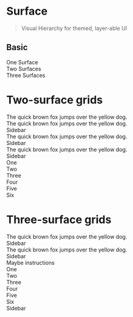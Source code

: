 

<Meta title="Elements|surface" />

# Surface

> Visual Hierarchy for themed, layer-able UI

## Basic

<Preview>
  <Story name="basic: one surface">
    <div data-surface data-box="p:2">
      One Surface
    </div>
  </Story>
</Preview>

<Preview>
  <Story name="basic: two surface">
    <div data-surface="depth:2" data-box="p:2">
      <div data-surface data-box="p:2">
        Two Surfaces
      </div>
    </div>
  </Story>
</Preview>

<Preview>
  <Story name="basic: three surface">
    <div data-surface="depth:3" data-box="p:2">
      <div data-surface data-box="p:2">
        <div data-surface data-box="p:2">
          Three Surfaces
        </div>
      </div>
    </div>
  </Story>
</Preview>

# Two-surface grids

<Preview>
  <Story name="two: grid 1">
    <div
      data-surface="depth:2"
      style={{
        display: "grid",
        gap: "1rem",
        padding: "1rem",
        justifyContent: "center"
      }}
    >
      <main data-surface data-box="p:2">
        <span data-text>The quick brown fox jumps over the yellow dog.</span>
      </main>
    </div>
  </Story>
</Preview>

<Preview>
  <Story name="two: grid 2">
    <div
      data-surface="depth:2"
      style={{
        display: "grid",
        gridTemplateColumns: "2fr 1fr",
        gap: "1rem",
        border: "1px solid #ddd"
      }}
    >
      <main data-surface data-box="p:2">
        <span data-text>The quick brown fox jumps over the yellow dog.</span>
      </main>
      <aside data-box="p:2">
        <span data-text>Sidebar</span>
      </aside>
    </div>
  </Story>
</Preview>

<Preview>
  <Story name="two: grid 3">
    <div
      data-surface="depth:2"
      style={{
        display: "grid",
        gridTemplateColumns: "2fr 1fr",
        gap: "1rem",
        padding: "1rem",
      }}
    >
      <main data-surface data-box="p:2">
        <span data-text>The quick brown fox jumps over the yellow dog.</span>
      </main>
      <aside data-box="p:2">
        <span data-text>Sidebar</span>
      </aside>
    </div>
  </Story>
</Preview>

<Preview>
  <Story name="two: grid 4">
    <div
      data-surface="depth:2"
      style={{
        display: "grid",
        gridTemplateColumns: "2fr 1fr",
        gap: "1rem",
        padding: "1rem",
      }}
    >
      <main data-surface data-box="p:2">
        <span data-text>The quick brown fox jumps over the yellow dog.</span>
      </main>
      <aside data-surface data-box="p:2">
        <span data-text>Sidebar</span>
      </aside>
    </div>
  </Story>
</Preview>

<Preview>
  <Story name="two: grid 5">
    <div
      data-surface="depth:2"
      data-box="p:2"
      style={{
        display: "grid",
        gap: "1rem",
        gridAutoFlow: "row",
        gridTemplate: "repeat(2, 1fr) / repeat(3, 1fr)"
      }}
    >
        <div data-surface data-box="p:2">One</div>
        <div data-surface data-box="p:2">Two</div>
        <div data-surface data-box="p:2">Three</div>
        <div data-surface data-box="p:2">Four</div>
        <div data-surface data-box="p:2">Five</div>
        <div data-surface data-box="p:2">Six</div>
    </div>
  </Story>
</Preview>

# Three-surface grids

<Preview>
  <Story name="three: grid 1">
    <div
      data-surface="depth:3"
      style={{
        display: "grid",
        gridTemplateColumns: "2fr 1fr",
      }}
    >
      <main data-surface data-box="p:2">
        <div data-surface data-box="p:2">
          <span data-text>The quick brown fox jumps over the yellow dog.</span>
        </div>
      </main>
      <aside data-box="p:2">
        <span data-text>Sidebar</span>
      </aside>
    </div>
  </Story>
</Preview>

<Preview>
  <Story name="three: grid 2">
    <div
      data-surface="depth:3"
      style={{
        display: "grid",
        gridTemplateColumns: "2fr 1fr",
      }}
    >
      <main data-surface data-box="p:2">
        <div data-surface data-box="p:2">
          <span data-text>The quick brown fox jumps over the yellow dog.</span>
        </div>
      </main>
      <aside data-box="p:2" style={{ display: "grid", gap: "1rem"}}>
        <span data-text>Sidebar</span>
        <div data-surface data-box="p:2">
          <span data-text>Maybe instructions</span>
        </div>
      </aside>
    </div>
  </Story>
</Preview>

<Preview>
  <Story name="three: grid 3">
    <div data-surface="depth:3" style={{ display: "grid", gridTemplateColumns: "2fr 1fr" }}>
      <main
        data-box="p:2"
        data-surface
        style={{
          display: "grid",
          gap: "1rem",
          gridAutoFlow: "row",
          gridTemplate: "repeat(2, 1fr) / repeat(3, 1fr)"
        }}
      >
          <div data-surface data-box="p:2">One</div>
          <div data-surface data-box="p:2">Two</div>
          <div data-surface data-box="p:2">Three</div>
          <div data-surface data-box="p:2">Four</div>
          <div data-surface data-box="p:2">Five</div>
          <div data-surface data-box="p:2">Six</div>
      </main>
      <aside data-box="p:2">
        <span data-text>Sidebar</span>
      </aside>
    </div>
  </Story>
</Preview>
